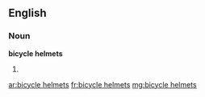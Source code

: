 ==English==

===Noun===
'''bicycle helmets'''

# {{plural of|bicycle helmet}}

[[ar:bicycle helmets]]
[[fr:bicycle helmets]]
[[mg:bicycle helmets]]
